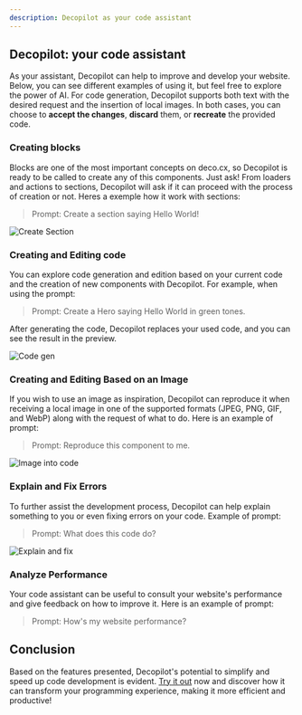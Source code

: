 ```yaml
---
description: Decopilot as your code assistant
---
```


## Decopilot: your code assistant

As your assistant, Decopilot can help to improve and develop your website.
Below, you can see different examples of using it, but feel free to explore the
power of AI. For code generation, Decopilot supports both text with the desired
request and the insertion of local images. In both cases, you can choose to
**accept the changes**, **discard** them, or **recreate** the provided code.

### Creating blocks

Blocks are one of the most important concepts on deco.cx, so Decopilot is ready
to be called to create any of this components. Just ask! From loaders and
actions to sections, Decopilot will ask if it can proceed with the process of
creation or not. Heres a exemple how it work with sections:

> Prompt: Create a section saying Hello World!

![Create Section](https://ozksgdmyrqcxcwhnbepg.supabase.co/storage/v1/object/public/assets/10642/7f67b4af-fac1-41e2-91e5-a6d9e9c1910d)

### Creating and Editing code

You can explore code generation and edition based on your current code and the
creation of new components with Decopilot. For example, when using the prompt:

> Prompt: Create a Hero saying Hello World in green tones.

After generating the code, Decopilot replaces your used code, and you can see
the result in the preview.

![Code gen](https://ozksgdmyrqcxcwhnbepg.supabase.co/storage/v1/object/public/assets/10664/7fd346ee-1b5b-49e5-be5a-4a288068c4fd)

### Creating and Editing Based on an Image

If you wish to use an image as inspiration, Decopilot can reproduce it when
receiving a local image in one of the supported formats (JPEG, PNG, GIF, and
WebP) along with the request of what to do. Here is an example of prompt:

> Prompt: Reproduce this component to me.

![Image into code](https://ozksgdmyrqcxcwhnbepg.supabase.co/storage/v1/object/public/assets/10628/16cf5448-c54c-4a21-9632-c6c21d77feb4)

### Explain and Fix Errors

To further assist the development process, Decopilot can help explain something
to you or even fixing errors on your code. Example of prompt:

> Prompt: What does this code do?

![Explain and fix](https://ozksgdmyrqcxcwhnbepg.supabase.co/storage/v1/object/public/assets/10628/40710dbe-c6d3-4b2e-b0ea-893372fccf12)

### Analyze Performance

Your code assistant can be useful to consult your website's performance and give
feedback on how to improve it. Here is an example of prompt:

> Prompt: How's my website performance?

## Conclusion

Based on the features presented, Decopilot's potential to simplify and speed up
code development is evident. [Try it out](https://admin.deco.cx/) now and
discover how it can transform your programming experience, making it more
efficient and productive!
